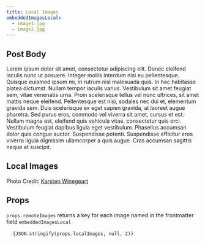 ```yaml
---
title: Local Images
embeddedImagesLocal:
  - image1.jpg
  - image2.jpg
---
```


## Post Body

Lorem ipsum dolor sit amet, consectetur adipiscing elit. Donec eleifend iaculis nunc ut posuere. Integer mollis interdum nisi eu pellentesque. Quisque euismod ipsum mi, in rutrum nisl malesuada quis. In hac habitasse platea dictumst. Nullam tempor iaculis varius. Vestibulum sit amet feugiat sem, vitae venenatis urna. Proin scelerisque tellus vel nunc ultrices, sit amet mattis neque eleifend. Pellentesque est nisi, sodales nec dui et, elementum gravida sem. Duis scelerisque ex eget sapien gravida, at laoreet augue pharetra. Sed purus eros, commodo vel viverra sit amet, cursus et est. Nullam magna est, eleifend quis vehicula vitae, consectetur quis orci. Vestibulum feugiat dapibus ligula eget vestibulum. Phasellus accumsan dolor quis congue auctor. Suspendisse potenti. Suspendisse efficitur eros viverra ligula dignissim ullamcorper a quis augue. Cras accumsan sagittis neque at suscipit.

## Local Images

<div className='image-grid'>

<GatsbyImage alt="green doggo" image={props.localImages.image1} />
<GatsbyImage alt="orange doggo" image={props.localImages.image2} />

</div>

Photo Credit: [Karsten Winegeart](https://unsplash.com/@karsten116)

## Props

`props.remoteImages` returns a key for each image named in the frontmatter field `embeddedImagesLocal`

<pre>
  <code>{JSON.stringify(props.localImages, null, 2)}</code>
</pre>
